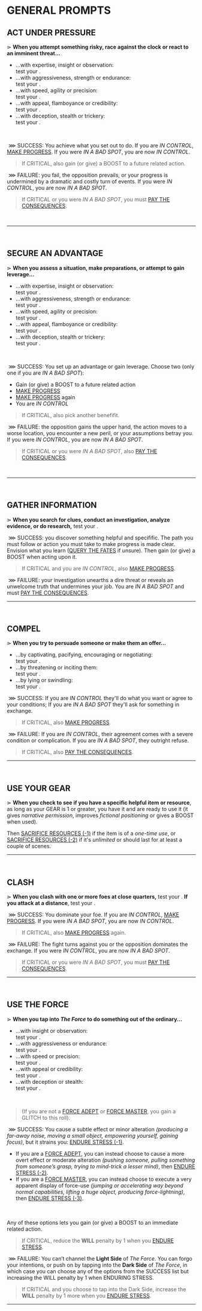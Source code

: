 
# GENERAL PROMPTS

## ACT UNDER PRESSURE
⋗ **When you attempt something risky, race against the clock or react to an imminent threat...**
- ...with expertise, insight or observation:<br/>
test your <Stat name="SMARTS"/>.
- ...with aggressiveness, strength or endurance:<br/>
test your <Stat name="MIGHT"/>.
- ...with speed, agility or precision:<br/>
test your <Stat name="SWIFT"/>.
- ...with appeal, flamboyance or credibility:<br/>
test your <Stat name="ZEAL"/>.
- ...with deception, stealth or trickery:<br/>
test your <Stat name="GUILE"/>.
<br/>

&nbsp;<span class="blueish bold">⋙ SUCCESS</span>: You achieve what you set out to do. If you are _IN CONTROL_, [MAKE PROGRESS](/prompts/challenge-prompts#make-progress). If you were _IN A BAD SPOT_, you are now _IN CONTROL_.

> If <span class="blueish bold">CRITICAL</span>, also gain (or give) a <span class="boost">BOOST</span> to a future related action.

&nbsp;<span class="reddish bold">⋙ FAILURE</span>: you fail, the opposition prevails, or your progress is undermined by a dramatic and costly turn of events. If you were _IN CONTROL_, you are now _IN A BAD SPOT_.  
> If <span class="reddish bold">CRITICAL</span> or you were _IN A BAD SPOT_, you must [PAY THE CONSEQUENCES](/prompts/fate-prompts#pay-the-consequences).
<br/>
<hr/>
<br/>

## SECURE AN ADVANTAGE
⋗ **When you assess a situation, make preparations, or attempt to gain leverage...**
- ...with expertise, insight or observation:<br/>
test your <Stat name="SMARTS"/>.
- ...with aggressiveness, strength or endurance:<br/>
test your <Stat name="MIGHT"/>.
- ...with speed, agility or precision:<br/>
test your <Stat name="SWIFT"/>.
- ...with appeal, flamboyance or credibility:<br/>
test your <Stat name="ZEAL"/>.
- ...with deception, stealth or trickery:<br/>
test your <Stat name="GUILE"/>.
<br/>

&nbsp;<span class="blueish bold">⋙ SUCCESS</span>: You set up an advantage or gain leverage. Choose two (only one if you are _IN A BAD SPOT_):
- Gain (or give) a <span class="boost">BOOST</span> to a future related action
- [MAKE PROGRESS](/prompts/challenge-prompts#make-progress)
- [MAKE PROGRESS](/prompts/challenge-prompts#make-progress) again
- You are _IN CONTROL_

> If <span class="blueish bold">CRITICAL</span>, also pick another benefifit.

&nbsp;<span class="reddish bold">⋙ FAILURE</span>: the opposition gains the upper hand, the action moves to a worse location, you encounter a new peril, or your assumptions betray you. If you were _IN CONTROL_, you are now _IN A BAD SPOT_.
> If <span class="reddish bold">CRITICAL</span> or you were _IN A BAD SPOT_, also [PAY THE CONSEQUENCES](/prompts/fate-prompts#pay-the-consequences).
<br/>
<hr/>
<br/>

## GATHER INFORMATION
⋗ **When you search for clues, conduct an investigation, analyze evidence, or do research,** test your <Stat name="SMARTS"/>.

&nbsp;<span class="blueish bold">⋙ SUCCESS</span>: you discover something helpful and specifific.  The path you must follow or action you must take to make progress is made clear. Envision what you learn ([QUERY THE FATES](/prompts/fate-prompts#query-the-fates) if unsure). Then gain (or give) a <span class="boost">BOOST</span> when acting upon it.

> If <span class="blueish bold">CRITICAL</span> and you are _IN CONTROL_, also [MAKE PROGRESS](/prompts/challenge-prompts#make-progress).

&nbsp;<span class="reddish bold">⋙ FAILURE</span>: your investigation unearths a dire threat or reveals an unwelcome truth that undermines your job. You are _IN A BAD SPOT_ and must [PAY THE CONSEQUENCES](/prompts/fate-prompts#pay-the-consequences).
<hr/>
<br/>

## COMPEL
⋗ **When you try to persuade someone or make them an offer...**
- ...by captivating, pacifying, encouraging or negotiating:<br/>
test your <Stat name="ZEAL"/>.
- ...by threatening or inciting them:<br/>
test your <Stat name="MIGHT"/>.
- ...by lying or swindling:<br/>
test your <Stat name="GUILE"/>.

&nbsp;<span class="blueish bold">⋙ SUCCESS</span>: If you are _IN CONTROL_ they'll do what you want or agree to your conditions; If you are _IN A BAD SPOT_ they'll ask for something in exchange.
> If <span class="blueish bold">CRITICAL</span>, also [MAKE PROGRESS](/prompts/challenge-prompts#make-progress).

 &nbsp;<span class="reddish bold">⋙ FAILURE</span>: If you are _IN CONTROL_, their agreement comes with a severe condition or complication. If you are _IN A BAD SPOT_, they outright refuse.
> If <span class="reddish bold">CRITICAL</span>, also [PAY THE CONSEQUENCES](/prompts/fate-prompts#pay-the-consequences).

<hr/>
<br/>

## USE YOUR GEAR
⋗ **When you check to see if you have a specific helpful item or resource**, as long as your GEAR is 1 or greater, you have it and are ready to use it (it gives _narrative permission_, improves _fictional positioning_ or gives a <span class="boost">BOOST</span> when used). 

Then [SACRIFICE RESOURCES (-1)](/prompts/suffer-prompts#sacrifice-resources) if the item is of a _one-time use_, or [SACRIFICE RESOURCES (-2)](/prompts/suffer-prompts#sacrifice-resources) if it's _unlimited_ or should last for at least a couple of scenes.

<hr/>
<br/>

## CLASH
⋗ **When you clash with one or more foes at close quarters,** test your <Stat name="MIGHT"/>. **If you attack at a distance**, test your <Stat name="SWIFT"/>.

&nbsp;<span class="blueish bold">⋙ SUCCESS</span>: You dominate your foe. If you are _IN CONTROL_, [MAKE PROGRESS](/prompts/challenge-prompts#make-progress). If you were _IN A BAD SPOT_, you are now _IN CONTROL_.

> If <span class="blueish bold">CRITICAL</span>, also [MAKE PROGRESS](/prompts/challenge-prompts#make-progress) again.

&nbsp;<span class="reddish bold">⋙ FAILURE</span>: The fight turns against you or the opposition dominates the exchange. If you were _IN CONTROL_, you are now _IN A BAD SPOT_.

> If <span class="reddish bold">CRITICAL</span> or you were _IN A BAD SPOT_, you must [PAY THE CONSEQUENCES](/prompts/fate-prompts#pay-the-consequences).

<hr/>
<br/>

## USE THE FORCE
⋗ **When you tap into *The Force* to do something out of the ordinary...**
- ...with insight or observation:<br/>
test your <Stat name="SMARTS"/>.
- ...with aggressiveness or endurance:<br/>
test your <Stat name="MIGHT"/>.
- ...with speed or precision:<br/>
test your <Stat name="SWIFT"/>.
- ...with appeal or credibility:<br/>
test your <Stat name="ZEAL"/>.
- ...with deception or stealth:<br/>
test your <Stat name="GUILE"/>.
<br/> 

> (If you are not a [FORCE ADEPT](/character-traits#skillForceadept) or [FORCE MASTER](/character-traits#skillForcemaster), you gain a <span class="glitch" data-text="GLITCH">GLITCH</span> to this roll).

&nbsp;<span class="blueish bold">⋙ SUCCESS</span>: You cause a subtle effect or minor alteration *(producing a far-away noise, moving a small object, empowering yourself, gaining focus)*, but it strains you: [ENDURE STRESS (-1)](/prompts/suffer-prompts#endure-stress).
* If you are a [FORCE ADEPT](/character-traits#skillForceadept), you can instead choose to cause a more overt effect or moderate alteration *(pushing someone, pulling something from someone’s grasp, trying to mind-trick a lesser mind)*, then [ENDURE STRESS (-2)](/prompts/suffer-prompts#endure-stress).
* If you are a [FORCE MASTER](/character-traits#skillForcemaster), you can instead choose to execute a very apparent display of force-use *(jumping or accelerating way beyond normal capabilities, lifting a huge object, producing force-lightning)*, then [ENDURE STRESS (-3)](/prompts/suffer-prompts#endure-stress).
<br/>
<br/>
Any of these options lets you gain (or give) a <span class="boost">BOOST</span> to an immediate related action.

> If <span class="blueish bold">CRITICAL</span>, reduce the **WILL** penalty by 1 when you [ENDURE STRESS](/prompts/suffer-prompts#endure-stress).

&nbsp;<span class="reddish bold">⋙ FAILURE</span>: You can’t channel the **Light Side** of *The Force*. You can forgo your intentions, or push on by tapping into the **Dark Side** of *The Force*, in which case you can choose any of the options from the <span class="blueish bold">SUCCESS</span> list but increasing the WILL penalty by 1 when ENDURING STRESS.

> If <span class="reddish bold">CRITICAL</span> and you choose to tap into the Dark Side, increase the **WILL** penalty by 1 more when you [ENDURE STRESS](/prompts/suffer-prompts#endure-stress).


<hr/>
<br/>

<div style="height: 400px;"></div>